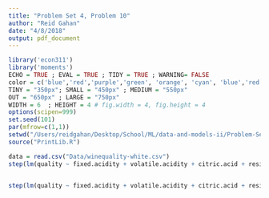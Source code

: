 ```yaml
---
title: "Problem Set 4, Problem 10"
author: "Reid Gahan"
date: "4/8/2018"
output: pdf_document
---
```


```r
library('econ311')
library('moments')
ECHO = TRUE ; EVAL = TRUE ; TIDY = TRUE ; WARNING= FALSE
color = c('blue','red','purple','green', 'orange', 'cyan', 'blue','red','purple','green', 'orange', 'cyan')
TINY = "350px"; SMALL = "450px" ; MEDIUM = "550px"
OUT = "650px" ; LARGE = "750px"
WIDTH = 6  ; HEIGHT = 4 # fig.width = 4, fig.height = 4
options(scipen=999)
set.seed(101)
par(mfrow=c(1,1))
setwd("/Users/reidgahan/Desktop/School/ML/data-and-models-ii/Problem-Set-4")
source("PrintLib.R")
```

```r
data = read.csv("Data/winequality-white.csv")
step(lm(quality ~ fixed.acidity + volatile.acidity + citric.acid + residual.sugar + chlorides + free.sulfur.dioxide + total.sulfur.dioxide + density + pH + sulphates + alcohol, data = data), direction="backward")


step(lm(quality ~ fixed.acidity + volatile.acidity + citric.acid + residual.sugar + chlorides + free.sulfur.dioxide + total.sulfur.dioxide + density + pH + sulphates + alcohol, data = data), direction="forward")
```